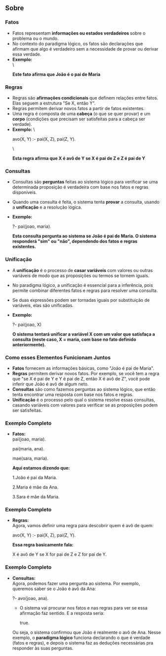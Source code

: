 ## Sobre
### Fatos

- Fatos representam <strong>informações ou estados verdadeiros </strong> sobre o problema ou o mundo.
- No contexto do paradigma lógico, os fatos são declarações que afirmam que algo é verdadeiro sem a necessidade de provar ou derivar essa verdade.
- <strong>Exemplo:</strong>
    \
    \
    <p><strong> Este fato afirma que João é o pai de Maria</strong></p>

### Regras

- Regras são <strong>afirmações condicionais </strong> que definem relações entre fatos. Elas seguem a estrutura "Se X, então Y".
- Regras permitem derivar novos fatos a partir de fatos existentes.
- Uma regra é composta de uma <strong>cabeça</strong> (o que se quer provar) e um <strong> corpo</strong>  (condições que precisam ser satisfeitas para a cabeça ser verdade).
- <strong> Exemplo:</strong>
    \
    <p>avo(X, Y) :- pai(X, Z), pai(Z, Y).</p>
    \
    <p><strong> Esta regra afirma que X é avô de Y se X é pai de Z e Z é pai de Y</strong></p>

### Consultas

- Consultas são <strong>perguntas </strong> feitas ao sistema lógico para verificar se uma determinada proposição é verdadeira com base nos fatos e regras disponíveis.
- Quando uma consulta é feita, o sistema tenta <strong> provar</strong> a consulta, usando a <strong> unificação</strong> e a resolução lógica.
- <strong>Exemplo:</strong>
    <p> ?- pai(joao, maria).</p>

    <p><strong> Esta consulta pergunta ao sistema se João é pai de Maria. O sistema responderá "sim" ou "não", dependendo dos fatos e regras existentes.</strong></p>

### Unificação

- A<strong> unificação</strong> é o processo de <strong> casar variáveis</strong> com valores ou outras variáveis de modo que as proposições ou termos se tornem iguais.
- No paradigma lógico, a unificação é essencial para a inferência, pois permite combinar diferentes fatos e regras para resolver uma consulta.
- Se duas expressões podem ser tornadas iguais por substituição de variáveis, elas são unificadas.
- <strong>Exemplo:</strong>
    <p>?- pai(joao, X)</p>

    <p><strong> O sistema tentará unificar a variável X com um valor que satisfaça a consulta (neste caso, X = maria, com base no fato definido anteriormente).</strong></p>

### Como esses Elementos Funicionam Juntos

- <strong> Fatos</strong> fornecem as informações básicas, como "João é pai de Maria".
- <strong> Regras</strong> permitem derivar novos fatos. Por exemplo, se você tem a regra que "se X é pai de Y e Y é pai de Z, então X é avô de Z", você pode inferir que João é avô de algum neto.
- <strong> Consultas</strong> são como fazemos perguntas ao sistema lógico, que então tenta encontrar uma resposta com base nos fatos e regras.
- <strong> Unificação</strong> é o processo pelo qual o sistema resolve essas consultas, casando variáveis com valores para verificar se as proposições podem ser satisfeitas.

### Exemplo Completo

- **Fatos:**  
    pai(joao, maria).  

    pai(maria, ana).  

    mae(sara, maria).  

    **Aqui estamos dizendo que:**  

    1.João é pai da Maria.  

    2.Maria é mãe da Ana.  

    3.Sara é mãe da Maria.  

### Exemplo Completo
- **Regras:**  
    Agora, vamos definir uma regra para descobrir quem é avô de quem:  

    avo(X, Y) :- pai(X, Z), pai(Z, Y).  

    **Essa regra basicamente fala:**  

    X é avô de Y se X for pai de Z e Z for pai de Y.

### Exemplo Completo

- **Consultas:**  
    Agora, podemos fazer uma pergunta ao sistema. Por exemplo, queremos saber se o João é avô da Ana:  

    ?- avo(joao, ana).  

    - O sistema vai procurar nos fatos e nas regras para ver se essa afirmação faz sentido. E a resposta seria:  

        true.  

    Ou seja, o sistema confirmou que João é realmente o avô de Ana. Nesse exemplo, o **paradigma lógico** funciona declarando o que é verdade (fatos e regras), e depois o sistema faz as deduções necessárias pra responder às suas perguntas.
